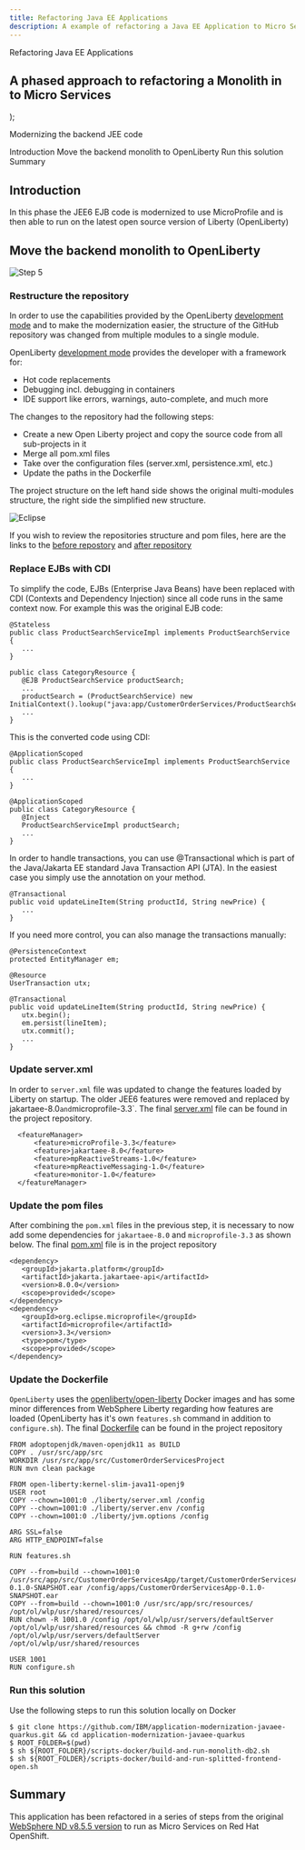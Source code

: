 ```yaml
---
title: Refactoring Java EE Applications
description: A example of refactoring a Java EE Application to Micro Services
---
```


  <span>
Refactoring Java EE Applications<br/> <h2>A phased approach to refactoring a Monolith in to Micro Services</h2>
  </span>
);

<PageDescription>

Modernizing the backend JEE code

</PageDescription>

<AnchorLinks small>
  <AnchorLink>Introduction</AnchorLink>
  <AnchorLink>Move the backend monolith to OpenLiberty</AnchorLink>
  <AnchorLink>Run this solution</AnchorLink>
  <AnchorLink>Summary</AnchorLink>
</AnchorLinks>


## Introduction
In this phase the JEE6 EJB code is modernized to use MicroProfile and is then able to run on the latest open source version of Liberty (OpenLiberty)

## Move the backend monolith to OpenLiberty

  ![Step 5](images/step5.png)

### Restructure the repository
In order to use the capabilities provided by the OpenLiberty [development mode](https://openliberty.io/blog/2019/10/22/liberty-dev-mode.html) and to make the modernization easier, the structure of the GitHub repository was changed from multiple modules to a single module.

OpenLiberty [development mode](https://openliberty.io/blog/2019/10/22/liberty-dev-mode.html) provides the developer with a framework for:

  - Hot code replacements
  - Debugging incl. debugging in containers
  - IDE support like errors, warnings, auto-complete, and much more

The changes to the repository had the following steps:

- Create a new Open Liberty project and copy the source code from all sub-projects in it
- Merge all pom.xml files
- Take over the configuration files (server.xml, persistence.xml, etc.)
- Update the paths in the Dockerfile

The project structure on the left hand side shows the original multi-modules structure, the right side the simplified new structure.

![Eclipse](images/open-liberty-project-structure.png)

If you wish to review the repositories structure and pom files, here are the links to the [before repostory](https://github.com/IBM/application-modernization-javaee-quarkus/tree/master/monolith-open-liberty) and [after repository](https://github.com/IBM/application-modernization-javaee-quarkus/tree/master/monolith-open-liberty-cloud-native)

### Replace EJBs with CDI
To simplify the code, EJBs (Enterprise Java Beans) have been replaced with CDI (Contexts and Dependency Injection) since all code runs in the same context now. For example this was the original EJB code:

```
@Stateless
public class ProductSearchServiceImpl implements ProductSearchService {
   ...
}

public class CategoryResource {
   @EJB ProductSearchService productSearch;
   ...
   productSearch = (ProductSearchService) new InitialContext().lookup("java:app/CustomerOrderServices/ProductSearchServiceImpl!org.pwte.example.service.ProductSearchService");
   ...
}
```

This is the converted code using CDI:

```
@ApplicationScoped
public class ProductSearchServiceImpl implements ProductSearchService {
   ...
}

@ApplicationScoped
public class CategoryResource {
   @Inject
   ProductSearchServiceImpl productSearch;
   ...
}
```

In order to handle transactions, you can use @Transactional which is part of the Java/Jakarta EE standard Java Transaction API (JTA). In the easiest case you simply use the annotation on your method.

```
@Transactional
public void updateLineItem(String productId, String newPrice) {
   ...
}
```

If you need more control, you can also manage the transactions manually:

```
@PersistenceContext
protected EntityManager em;

@Resource
UserTransaction utx;

@Transactional
public void updateLineItem(String productId, String newPrice) {
   utx.begin();
   em.persist(lineItem);
   utx.commit();
   ...
}
```

### Update server.xml
In order to `server.xml` file was updated to change the features loaded by Liberty on startup. The older JEE6 features were removed and replaced by jakartaee-8.0` and `microprofile-3.3`. The final [server.xml](https://github.com/IBM/application-modernization-javaee-quarkus/blob/master/monolith-open-liberty/liberty/server.xml) file can be found in the project repository.

```
  <featureManager>
      <feature>microProfile-3.3</feature>
      <feature>jakartaee-8.0</feature>
      <feature>mpReactiveStreams-1.0</feature>
      <feature>mpReactiveMessaging-1.0</feature>
      <feature>monitor-1.0</feature>
  </featureManager>
```

### Update the pom files
After combining the `pom.xml` files in the previous step, it is necessary to now add some dependencies for `jakartaee-8.0` and `microprofile-3.3` as shown below. The final [pom.xml](https://github.com/IBM/application-modernization-javaee-quarkus/blob/master/monolith-open-liberty-cloud-native/pom.xml) file is in the project repository

```
<dependency>
   <groupId>jakarta.platform</groupId>
   <artifactId>jakarta.jakartaee-api</artifactId>
   <version>8.0.0</version>
   <scope>provided</scope>
</dependency>
<dependency>
   <groupId>org.eclipse.microprofile</groupId>
   <artifactId>microprofile</artifactId>
   <version>3.3</version>
   <type>pom</type>
   <scope>provided</scope>
</dependency>
```

### Update the Dockerfile
`OpenLiberty` uses the [openliberty/open-liberty](https://hub.docker.com/r/openliberty/open-liberty) Docker images and has some minor differences from WebSphere Liberty regarding how features are loaded (OpenLiberty has it's own `features.sh` command in addition to `configure.sh`). The final [Dockerfile](https://github.com/IBM/application-modernization-javaee-quarkus/blob/master/monolith-open-liberty-cloud-native/Dockerfile.multistage) can be found in the project repository

```
FROM adoptopenjdk/maven-openjdk11 as BUILD
COPY . /usr/src/app/src
WORKDIR /usr/src/app/src/CustomerOrderServicesProject
RUN mvn clean package

FROM open-liberty:kernel-slim-java11-openj9
USER root
COPY --chown=1001:0 ./liberty/server.xml /config
COPY --chown=1001:0 ./liberty/server.env /config
COPY --chown=1001:0 ./liberty/jvm.options /config

ARG SSL=false
ARG HTTP_ENDPOINT=false

RUN features.sh

COPY --from=build --chown=1001:0 /usr/src/app/src/CustomerOrderServicesApp/target/CustomerOrderServicesApp-0.1.0-SNAPSHOT.ear /config/apps/CustomerOrderServicesApp-0.1.0-SNAPSHOT.ear
COPY --from=build --chown=1001:0 /usr/src/app/src/resources/ /opt/ol/wlp/usr/shared/resources/
RUN chown -R 1001.0 /config /opt/ol/wlp/usr/servers/defaultServer /opt/ol/wlp/usr/shared/resources && chmod -R g+rw /config /opt/ol/wlp/usr/servers/defaultServer  /opt/ol/wlp/usr/shared/resources

USER 1001
RUN configure.sh
```

### Run this solution
Use the following steps to run this solution locally on Docker

```
$ git clone https://github.com/IBM/application-modernization-javaee-quarkus.git && cd application-modernization-javaee-quarkus
$ ROOT_FOLDER=$(pwd)
$ sh ${ROOT_FOLDER}/scripts-docker/build-and-run-monolith-db2.sh
$ sh ${ROOT_FOLDER}/scripts-docker/build-and-run-splitted-frontend-open.sh
```

## Summary
This application has been refactored in a series of steps from the original [WebSphere ND v8.5.5 version](https://github.com/ibm-cloud-architecture/cloudpak-for-applications/tree/was855) to run as Micro Services on Red Hat OpenShift.
